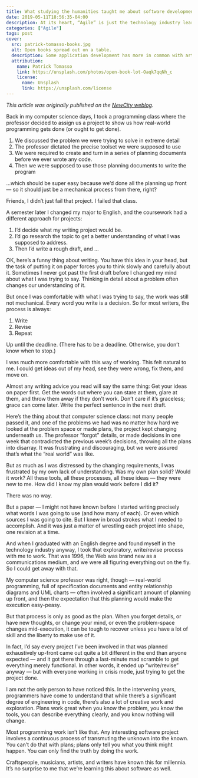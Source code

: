 ```yaml
---
title: What studying the humanities taught me about software development
date: 2019-05-11T18:56:35-04:00
description: At its heart, “Agile” is just the technology industry learning how to work like artists.
categories: ["Agile"]
tags: post
cover:
  src: patrick-tomasso-books.jpg
  alt: Open books spread out on a table.
  description: Some application development has more in common with artistic creative work than it does engineering.
  attribution:
    name: Patrick Tomasso
    link: https://unsplash.com/photos/open-book-lot-Oaqk7qqNh_c
    license:
      name: Unsplash
      link: https://unsplash.com/license
---
```


_This article was originally published on the [NewCity weblog](https://www.insidenewcity.com/blog)._

Back in my computer science days, I took a programming class where the professor decided to assign us a project to show us how real-world programming gets done (or ought to get done).

1. We discussed the problem we were trying to solve in extreme detail
2. The professor dictated the precise toolset we were supposed to use
3. We were required to create and turn in a series of planning documents before we ever wrote any code.
4. Then we were supposed to use those planning documents to write the program

…which should be super easy because we’d done all the planning up front — so it should just be a mechanical process from there, right?

Friends, I didn’t just fail that project. I failed that class.

A semester later I changed my major to English, and the coursework had a different approach for projects:

1. I’d decide what my writing project would be.
2. I’d go research the topic to get a better understanding of what I was supposed to address.
3. Then I’d write a rough draft, and …

OK, here’s a funny thing about writing. You have this idea in your head, but the task of putting it on paper forces you to think slowly and carefully about it. Sometimes I never got past the first draft before I changed my mind about what I was trying to say. Thinking in detail about a problem often changes our understanding of it.

But once I was comfortable with what I was trying to say, the work was still not mechanical. Every word you write is a decision. So for most writers, the process is always:

1. Write
2. Revise
3. Repeat

Up until the deadline. (There has to be a deadline. Otherwise, you don’t know when to stop.)

I was much more comfortable with this way of working. This felt natural to me. I could get ideas out of my head, see they were wrong, fix them, and move on.

Almost any writing advice you read will say the same thing: Get your ideas on paper first. Get the words out where you can stare at them, glare at them, and throw them away if they don’t work. Don’t care if it’s graceless; grace can come later. Write the perfect sentence in the next draft.

Here’s the thing about that computer science class: not many people passed it, and one of the problems we had was no matter how hard we looked at the problem space or made plans, the project kept changing underneath us. The professor “forgot” details, or made decisions in one week that contradicted the previous week’s decisions, throwing all the plans into disarray. It was frustrating and discouraging, but we were assured that’s what the “real world” was like.

But as much as I was distressed by the changing requirements, I was frustrated by my own lack of understanding. Was my own plan solid? Would it work? All these tools, all these processes, all these ideas — they were new to me. How did I know my plan would work before I did it?

There was no way.

But a paper — I might not have known before I started writing precisely what words I was going to use (and how many of each). Or even which sources I was going to cite. But I knew in broad strokes what I needed to accomplish. And it was just a matter of wrestling each project into shape, one revision at a time.

And when I graduated with an English degree and found myself in the technology industry anyway, I took that exploratory, write/revise process with me to work. That was 1996, the Web was brand new as a communications medium, and we were all figuring everything out on the fly. So I could get away with that.

My computer science professor was right, though — real-world programming, full of specification documents and entity relationship diagrams and UML charts — often involved a significant amount of planning up front, and then the expectation that this planning would make the execution easy-peasy.

But that process is only as good as the plan. When you forget details, or have new thoughts, or change your mind, or even the problem-space changes mid-execution, it can be tough to recover unless you have a lot of skill and the liberty to make use of it.

In fact, I’d say every project I’ve been involved in that was planned exhaustively up-front came out quite a bit different in the end than anyone expected — and it got there through a last-minute mad scramble to get everything merely functional. In other words, it ended up “write/revise” anyway — but with everyone working in crisis mode, just trying to get the project done.

I am not the only person to have noticed this. In the intervening years, programmers have come to understand that while there’s a significant degree of engineering in code, there’s also a lot of creative work and exploration. Plans work great when you know the problem, you know the tools, you can describe everything clearly, and you know nothing will change.

Most programming work isn’t like that. Any interesting software project involves a continuous process of transmuting the unknown into the known. You can’t do that with plans; plans only tell you what you think might happen. You can only find the truth by doing the work.

Craftspeople, musicians, artists, and writers have known this for millennia. It’s no surprise to me that we’re learning this about software as well.
